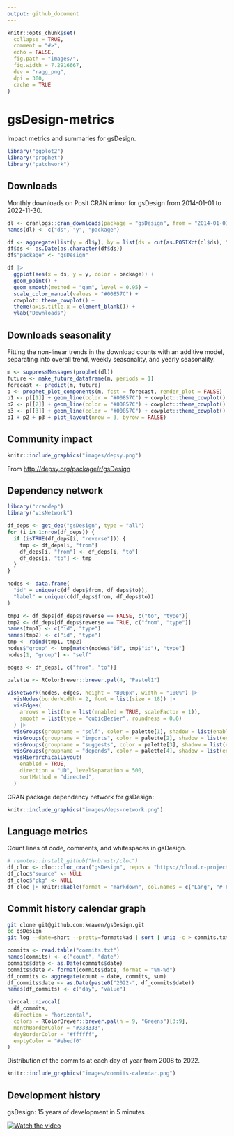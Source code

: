 ```yaml
---
output: github_document
---
```


<!-- README.md is generated from README.Rmd. Please edit that file -->

```r
knitr::opts_chunk$set(
  collapse = TRUE,
  comment = "#>",
  echo = FALSE,
  fig.path = "images/",
  fig.width = 7.2916667,
  dev = "ragg_png",
  dpi = 300,
  cache = TRUE
)
```

# gsDesign-metrics

<!-- badges: start -->
<!-- badges: end -->

Impact metrics and summaries for gsDesign.

```r
library("ggplot2")
library("prophet")
library("patchwork")
```

## Downloads

Monthly downloads on Posit CRAN mirror for gsDesign from 2014-01-01 to 2022-11-30.

```r
dl <- cranlogs::cran_downloads(package = "gsDesign", from = "2014-01-01", to = "2022-11-30")
names(dl) <- c("ds", "y", "package")

df <- aggregate(list(y = dl$y), by = list(ds = cut(as.POSIXct(dl$ds), "month")), sum)
df$ds <- as.Date(as.character(df$ds))
df$"package" <- "gsDesign"
```

```r
df |>
  ggplot(aes(x = ds, y = y, color = package)) +
  geom_point() +
  geom_smooth(method = "gam", level = 0.95) +
  scale_color_manual(values = "#00857C") +
  cowplot::theme_cowplot() +
  theme(axis.title.x = element_blank()) +
  ylab("Downloads")
```

## Downloads seasonality

Fitting the non-linear trends in the download counts with an additive model, separating into overall trend, weekly seasonality, and yearly seasonality.

```r
m <- suppressMessages(prophet(dl))
future <- make_future_dataframe(m, periods = 1)
forecast <- predict(m, future)
p <- prophet_plot_components(m, fcst = forecast, render_plot = FALSE)
p1 <- p[[1]] + geom_line(color = "#00857C") + cowplot::theme_cowplot() + xlab("Year")
p2 <- p[[2]] + geom_line(color = "#00857C") + cowplot::theme_cowplot()
p3 <- p[[3]] + geom_line(color = "#00857C") + cowplot::theme_cowplot()
p1 + p2 + p3 + plot_layout(nrow = 3, byrow = FALSE)
```

## Community impact

```r
knitr::include_graphics("images/depsy.png")
```

From <http://depsy.org/package/r/gsDesign>

## Dependency network

```r
library("crandep")
library("visNetwork")

df_deps <- get_dep("gsDesign", type = "all")
for (i in 1:nrow(df_deps)) {
  if (isTRUE(df_deps[i, "reverse"])) {
    tmp <- df_deps[i, "from"]
    df_deps[i, "from"] <- df_deps[i, "to"]
    df_deps[i, "to"] <- tmp
  }
}

nodes <- data.frame(
  "id" = unique(c(df_deps$from, df_deps$to)),
  "label" = unique(c(df_deps$from, df_deps$to))
)

tmp1 <- df_deps[df_deps$reverse == FALSE, c("to", "type")]
tmp2 <- df_deps[df_deps$reverse == TRUE, c("from", "type")]
names(tmp1) <- c("id", "type")
names(tmp2) <- c("id", "type")
tmp <- rbind(tmp1, tmp2)
nodes$"group" <- tmp[match(nodes$"id", tmp$"id"), "type"]
nodes[1, "group"] <- "self"

edges <- df_deps[, c("from", "to")]

palette <- RColorBrewer::brewer.pal(4, "Pastel1")

visNetwork(nodes, edges, height = "800px", width = "100%") |>
  visNodes(borderWidth = 2, font = list(size = 18)) |>
  visEdges(
    arrows = list(to = list(enabled = TRUE, scaleFactor = 1)),
    smooth = list(type = "cubicBezier", roundness = 0.6)
  ) |>
  visGroups(groupname = "self", color = palette[1], shadow = list(enabled = TRUE)) |>
  visGroups(groupname = "imports", color = palette[2], shadow = list(enabled = TRUE)) |>
  visGroups(groupname = "suggests", color = palette[3], shadow = list(enabled = TRUE)) |>
  visGroups(groupname = "depends", color = palette[4], shadow = list(enabled = TRUE)) |>
  visHierarchicalLayout(
    enabled = TRUE,
    direction = "UD", levelSeparation = 500,
    sortMethod = "directed",
  )
```

CRAN package dependency network for gsDesign:

```r
knitr::include_graphics("images/deps-network.png")
```

## Language metrics

Count lines of code, comments, and whitespaces in gsDesign.

```r
# remotes::install_github("hrbrmstr/cloc")
df_cloc <- cloc::cloc_cran("gsDesign", repos = "https://cloud.r-project.org/")
df_cloc$"source" <- NULL
df_cloc$"pkg" <- NULL
df_cloc |> knitr::kable(format = "markdown", col.names = c("Lang", "# Files", "(%)", "LoC", "(%)", "Blank lines", "(%)", "# Lines", "(%)"), digits = 2)
```

## Commit history calendar graph

```bash
git clone git@github.com:keaven/gsDesign.git
cd gsDesign
git log --date=short --pretty=format:%ad | sort | uniq -c > commits.txt
```

```r
commits <- read.table("commits.txt")
names(commits) <- c("count", "date")
commits$date <- as.Date(commits$date)
commits$date <- format(commits$date, format = "%m-%d")
df_commits <- aggregate(count ~ date, commits, sum)
df_commits$date <- as.Date(paste0("2022-", df_commits$date))
names(df_commits) <- c("day", "value")

nivocal::nivocal(
  df_commits,
  direction = "horizontal",
  colors = RColorBrewer::brewer.pal(n = 9, "Greens")[3:9],
  monthBorderColor = "#333333",
  dayBorderColor = "#ffffff",
  emptyColor = "#ebedf0"
)
```

Distribution of the commits at each day of year from 2008 to 2022.

```r
knitr::include_graphics("images/commits-calendar.png")
```

## Development history

gsDesign: 15 years of development in 5 minutes

[![Watch the video](https://img.youtube.com/vi/_ZUddQAhPFw/maxresdefault.jpg)](https://youtu.be/_ZUddQAhPFw)
